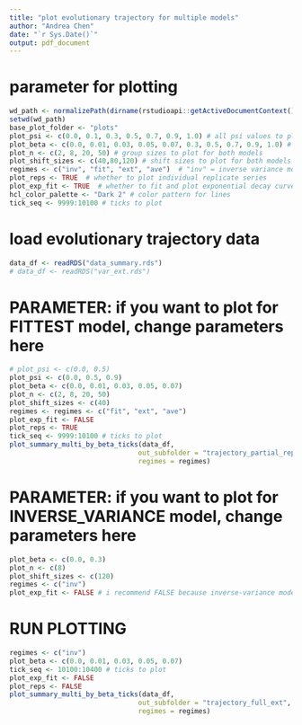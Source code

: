 ```yaml
---
title: "plot evolutionary trajectory for multiple models"
author: "Andrea Chen"
date: "`r Sys.Date()`"
output: pdf_document
---
```


# parameter for plotting
```r
wd_path <- normalizePath(dirname(rstudioapi::getActiveDocumentContext()$path))
setwd(wd_path)
base_plot_folder <- "plots"
plot_psi <- c(0.0, 0.1, 0.3, 0.5, 0.7, 0.9, 1.0) # all psi values to plot for fittest model
plot_beta <- c(0.0, 0.01, 0.03, 0.05, 0.07, 0.3, 0.5, 0.7, 0.9, 1.0) # all beta values to plot for inverse-variance model
plot_n <- c(2, 8, 20, 50) # group sizes to plot for both models
plot_shift_sizes <- c(40,80,120) # shift sizes to plot for both models
regimes <- c("inv", "fit", "ext", "ave")  # "inv" = inverse variance model, "fit" = fittest individual model
plot_reps <- TRUE  # whether to plot individual replicate series 
plot_exp_fit <- TRUE  # whether to fit and plot exponential decay curve to evolutionary trajectory plot
hcl_color_palette <- "Dark 2" # color pattern for lines 
tick_seq <- 9999:10100 # ticks to plot
```

# load evolutionary trajectory data
```r
data_df <- readRDS("data_summary.rds")
# data_df <- readRDS("var_ext.rds")
```

# PARAMETER: if you want to plot for FITTEST model, change parameters here
```r
# plot_psi <- c(0.0, 0.5)
plot_psi <- c(0.0, 0.5, 0.9)
plot_beta <- c(0.0, 0.01, 0.03, 0.05, 0.07)
plot_n <- c(2, 8, 20, 50)
plot_shift_sizes <- c(40)
regimes <- regimes <- c("fit", "ext", "ave")
plot_exp_fit <- FALSE
plot_reps <- TRUE
tick_seq <- 9999:10100 # ticks to plot
plot_summary_multi_by_beta_ticks(data_df,
                                out_subfolder = "trajectory_partial_reps",
                                regimes = regimes)
```

# PARAMETER: if you want to plot for INVERSE_VARIANCE model, change parameters here
```r
plot_beta <- c(0.0, 0.3)
plot_n <- c(8)
plot_shift_sizes <- c(120)
regimes <- c("inv")
plot_exp_fit <- FALSE # i recommend FALSE because inverse-variance model does not fit exponential decay well
```

# RUN PLOTTING
```r
regimes <- c("inv")
plot_beta <- c(0.0, 0.01, 0.03, 0.05, 0.07)
tick_seq <- 10100:10400 # ticks to plot
plot_exp_fit <- FALSE
plot_reps <- FALSE
plot_summary_multi_by_beta_ticks(data_df,
                                out_subfolder = "trajectory_full_ext",
                                regimes = regimes)
```

